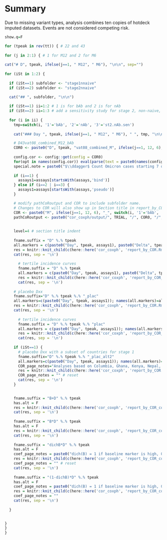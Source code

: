 # Summary

Due to missing variant types, analysis combines ten copies of hotdeck imputed datasets. Events are not considered competing risk.



```r

show.q=F

for (tpeak in rev(tt)) { # 22 and 43
  
for (j in 2:1) { # 1 for M12 and 2 for M6
    
cat("# D", tpeak, ifelse(j==1, " M12", " M6"), "\n\n", sep="")
  
for (iSt in 1:2) {
  
  if (iSt==1) subfolder <- "stage1nnaive"
  if (iSt==2) subfolder <- "stage2nnaive"

  cat("## ", subfolder, "\n\n")
      
  if (iSt==1) ii=1:2 # 1 is for bAb and 2 is for nAb 
  if (iSt==2) ii=1:3 # add a sensitivity study for stage 2, non-naive, nAb
  
  for (i in ii) {
    tmp=switch(i, '1'='bAb', '2'='nAb', '3'='st2.nAb.sen')
    
    cat("### Day ", tpeak, ifelse(j==1, " M12", " M6"), " ", tmp, "\n\n")

    # D43vat08_combined_M12_bAb
    COR0 <- paste0("D", tpeak, "vat08_combined_M", ifelse(j==1, 12, 6), "_", tmp)
    
    config.cor <- config::get(config = COR0)
    for(opt in names(config.cor)) eval(parse(text = paste0(names(config.cor[opt])," <- config.cor[[opt]]")))
    special.note = paste0("$\\ddagger$ Count Omicron cases starting 7 days post Day ", tpeak, ".")
    
    if (i==1) {
      assays1=assays[startsWith(assays,'bind')]
    } else if (i==2 | i==3) {
      assays1=assays[startsWith(assays,'pseudo')]
    }

    # modify pathCoRoutput and COR to include subfolder name. 
    # Changes to COR will also show up in Section title in report_by_COR.Rmd
    COR <- paste0("M", ifelse(j==1, 12, 6), "_", switch(i, '1'='bAb', '2'='nAb', '3'='st2.nAb.sen'))
    pathCoRoutput <- paste0("cor_coxph/output/", TRIAL, "/", COR0, "/", subfolder)
  
  
    level=4 # section title indent
    
    fname.suffix = "D" %.% tpeak
    all.markers = c(paste0("Day", tpeak, assays1), paste0("Delta", tpeak, "overB", assays1), paste0("B", assays1)); names(all.markers)=all.markers
    res = knitr::knit_child(c(here::here('cor_coxph', 'report_by_COR.Rmd')), quiet = TRUE)
    cat(res, sep = '\n')
    
      # tertile incidence curves
      fname.suffix = "D" %.% tpeak
      all.markers = c(paste0("Day", tpeak, assays1), paste0("Delta", tpeak, "overB", assays1)); names(all.markers)=all.markers
      res = knitr::knit_child(c(here::here('cor_coxph', 'report_by_COR_tertilecurves.Rmd')), quiet = TRUE)
      cat(res, sep = '\n')
    
    # placebo Dxx
    fname.suffix="D" %.% tpeak %.% "_plac"
    all.markers=c(paste0("Day", tpeak, assays1)); names(all.markers)=all.markers
    res = knitr::knit_child(c(here::here('cor_coxph', 'report_by_COR.Rmd')), quiet = TRUE)
    cat(res, sep = '\n')
    
      # tertile incidence curves
      fname.suffix = "D" %.% tpeak %.% "plac"
      all.markers = c(paste0("Day", tpeak, assays1)); names(all.markers)=all.markers
      res = knitr::knit_child(c(here::here('cor_coxph', 'report_by_COR_tertilecurves.Rmd')), quiet = TRUE)
      cat(res, sep = '\n')
    
    if (iSt==1) {
      # placebo Dxx with a subset of countries for stage 1
      fname.suffix="D" %.% tpeak %.% "_plac_alt2"
      all.markers=c(paste0("Day", tpeak, assays1)); names(all.markers)=all.markers
      COR_page_notes="Analyses based on Columbia, Ghana, Kenya, Nepal, India only."
      res = knitr::knit_child(c(here::here('cor_coxph', 'report_by_COR.Rmd')), quiet = TRUE)
      COR_page_notes = "" # reset 
      cat(res, sep = '\n')
    }

      
    fname.suffix = "B+D" %.% tpeak
    has.alt = F
    res = knitr::knit_child(c(here::here('cor_coxph', 'report_by_COR_coef.Rmd')), quiet = TRUE)
    cat(res, sep = '\n')
    
    fname.suffix = "B*D" %.% tpeak
    has.alt = F
    res = knitr::knit_child(c(here::here('cor_coxph', 'report_by_COR_coef.Rmd')), quiet = TRUE)
    cat(res, sep = '\n')
    
    fname.suffix = "dichB*D" %.% tpeak
    has.alt = F
    coef_page_notes = paste0("dich(B) = 1 if baseline marker is high, 0 if baseline marker is low; thus the second parameter is the effect of the continuous marker in the low baseline group. The cutpoint is set to the weighted median unless the negative response rate at baseline exceeds 40% or more than 40% of the values are above the Upper Limit of Quantification (ULOQ). In these cases, the cutpoint is adjusted to the detection limit or ULOQ, respectively. Cutpoints (on the log10 scale): ", concatList(paste0("\\input{", pathCoRoutput, "/dichcutpoints_B", assays1, ".txt}"), sep=", "), ".")
    res = knitr::knit_child(c(here::here('cor_coxph', 'report_by_COR_coef.Rmd')), quiet = TRUE)
    coef_page_notes = "" # reset 
    cat(res, sep = '\n')
    
    fname.suffix = "(1-dichB)*D" %.% tpeak
    has.alt = F
    coef_page_notes = paste0("dich(B) = 1 if baseline marker is high, 0 if baseline marker is low; thus the second parameter is the effect of the continuous marker in the high baseline group. The cutpooint is set to the weighted median unless the negative response rate at baseline exceeds 40% or more than 40% of the values are above the Upper Limit of Quantification (ULOQ). In these cases, the cutpoint is adjusted to the detection limit or ULOQ, respectively. Cutpoints (on the log10 scale): ", concatList(paste0("\\input{", pathCoRoutput, "/dichcutpoints_B", assays1, ".txt}"), sep=", "), ".")
    res = knitr::knit_child(c(here::here('cor_coxph', 'report_by_COR_coef.Rmd')), quiet = TRUE)
    coef_page_notes = ""
    cat(res, sep = '\n')
    
  }

            
}
}
}
```
